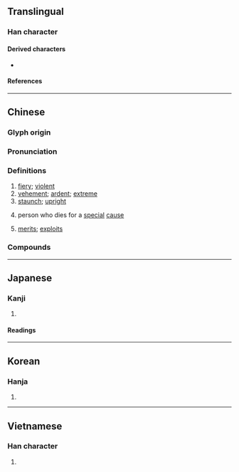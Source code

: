 {{character info}}
==Translingual==

===Han character===
{{Han char|rn=86|rad=火|as=06|sn=10|four=12330|canj=MNF|ids=⿱列灬}}

====Derived characters====
* {{l|mul|𠗹}}

====References====
{{Han ref|kx=0669.160|dkj=18987|dj=1078.210|hdz=32201.120|uh=70C8}}

----

==Chinese==
{{zh-forms}}

===Glyph origin===
{{Han etym}}

===Pronunciation===
{{zh-pron
|m=liè
|c=lit6
|h=pfs=lie̍t
|md=
|mn=lia̍t
|w=
|mc=y
|oc=y
|cat=a,n
}}

===Definitions===
{{zh-hanzi}}

# [[fiery]]; [[violent]]
# [[vehement]]; [[ardent]]; [[extreme]]
# [[staunch]]; [[upright]]
# {{lb|zh|honorific}} person who dies for a [[special]] [[cause]]
# [[merit]]s; [[exploit]]s

===Compounds===
{{zh-der|丕烈|功烈|壯烈|一門忠烈|忠臣烈士|前烈|休烈|三貞九烈|慘烈|勇烈|九烈三貞|弘烈|慷慨激烈|愈演愈烈|光烈|劇烈|剛烈|性如烈火|忠烈|勃極烈|崔烈銅臭|徽烈|忠孝節烈|壯烈成仁|家烈|強烈|乾柴烈火|先烈|烈性|烈火乾柴|烈焰|烈紙錢|烈風|洪烈|烈火真金|流風遺烈|烈女|毒烈|栗烈|烈士|烈火轟雷|真金烈火|烈度|烈酒|熾烈|烈紙|烈祖|烈燄|烈日當空|烈丈夫|猛烈|熱烈|烈暑|烈陽|烈貨|烈烈轟轟|烈烈|烈火|烈日|烈文|烈婦|烈士徇名|烈味|狂風烈日|濃烈|激烈|烈焰騰空|暴烈|決烈|昂昂烈烈|轟烈|英烈千秋|羽蹈烈火|貪殘酷烈|豐功懋烈|豐功盛烈|遺風餘烈|鴻烈|風烈|興高采烈|轟轟烈烈|郁烈|餘烈|餘業遺烈|膂烈|革命先烈|遺芳餘烈|芬烈|節烈|酷烈|英風偉烈|英烈|遺烈|遺孽餘烈|貞烈|貞夫烈婦|芳烈|烈嶼}}

----

==Japanese==

===Kanji===
{{ja-kanji|grade=c|rs=火06}}

# {{rfdef|ja|sort=火06}}

====Readings====
{{ja-readings
|goon=れち
|kanon=れつ
|kun=はげ-し.い
|nanori=やす
}}

----

==Korean==

===Hanja===
{{ko-hanja|hangeul=[[렬]]>[[열]]|eumhun=|rv=ryeol>yeol|mr=ryŏl>yŏl|y=lyel>yel}}

# {{rfdef|ko|sort=火06}}

----

==Vietnamese==

===Han character===
{{vi-readings|reading=[[liệt]], [[lét]], [[lẹt]], [[lết]], [[lướt]], [[rét]], [[rẹt]], [[riệt]]|rs=火06}}

# {{rfdef|vi|sort=火06}}